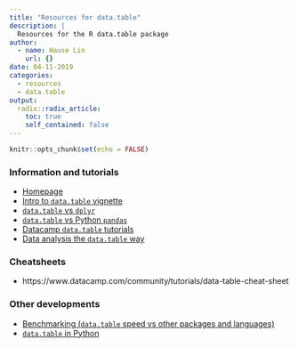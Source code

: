 ```yaml
---
title: "Resources for data.table"
description: |
  Resources for the R data.table package
author:
  - name: Hause Lin
    url: {}
date: 04-11-2019
categories: 
  - resources
  - data.table
output:
  radix::radix_article:
    toc: true
    self_contained: false
---
```


```r
knitr::opts_chunk$set(echo = FALSE)
```

### Information and tutorials

* [Homepage](https://github.com/Rdatatable/data.table/wiki)
* [Intro to `data.table` vignette](https://cran.r-project.org/web/packages/data.table/vignettes/datatable-intro.html)
* [`data.table` vs `dplyr`](https://atrebas.github.io/post/2019-03-03-datatable-dplyr/)
* [`data.table` vs Python `pandas`](https://datascience-enthusiast.com/R/pandas_datatable.html)
* [Datacamp `data.table` tutorials](https://www.datacamp.com/search?q=data.table&tab=courses)
* [Data analysis the `data.table` way](https://ugoproto.github.io/ugo_r_doc/Data_Analysis_in_R,_the_data.table_Way/)

### Cheatsheets

* https://www.datacamp.com/community/tutorials/data-table-cheat-sheet

### Other developments

* [Benchmarking (`data.table` speed vs other packages and languages)](https://github.com/Rdatatable/data.table/wiki/Benchmarks-:-Grouping)
* [`data.table` in Python](https://github.com/h2oai/datatable)
